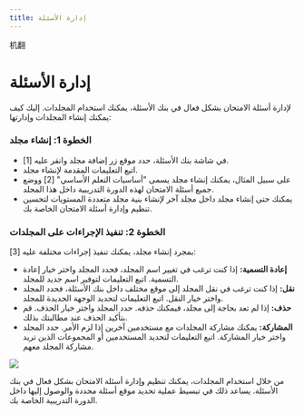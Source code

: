 ```yaml
---
title: إدارة الأسئلة 
---
```


机翻
# إدارة الأسئلة 

 لإدارة أسئلة الامتحان بشكل فعال في بنك الأسئلة، يمكنك استخدام المجلدات. إليك كيف يمكنك إنشاء المجلدات وإدارتها: 

 ### الخطوة 1: إنشاء مجلد 

 - في شاشة بنك الأسئلة، حدد موقع زر إضافة مجلد وانقر عليه [1]. 
 - اتبع التعليمات المقدمة لإنشاء مجلد. 
 - على سبيل المثال، يمكنك إنشاء مجلد يسمى "أساسيات التعلم الأساسي" [2] ووضع جميع أسئلة الامتحان لهذه الدورة التدريبية داخل هذا المجلد. 
 - يمكنك حتى إنشاء مجلد داخل مجلد آخر لإنشاء بنية مجلد متعددة المستويات لتحسين تنظيم وإدارة أسئلة الامتحان الخاصة بك. 

 ### الخطوة 2: تنفيذ الإجراءات على المجلدات 

 بمجرد إنشاء مجلد، يمكنك تنفيذ إجراءات مختلفة عليه [3]: 

 - **إعادة التسمية:** إذا كنت ترغب في تغيير اسم المجلد، فحدد المجلد واختر خيار إعادة التسمية. اتبع التعليمات لتوفير اسم جديد للمجلد. 
 - **نقل:** إذا كنت ترغب في نقل المجلد إلى موقع مختلف داخل بنك الأسئلة، فحدد المجلد واختر خيار النقل. اتبع التعليمات لتحديد الوجهة الجديدة للمجلد. 
 - **حذف:** إذا لم تعد بحاجة إلى مجلد، فيمكنك حذفه. حدد المجلد واختر خيار الحذف. قم بتأكيد الحذف عند مطالبتك بذلك. 
 - **المشاركة:** يمكنك مشاركة المجلدات مع مستخدمين آخرين إذا لزم الأمر. حدد المجلد واختر خيار المشاركة. اتبع التعليمات لتحديد المستخدمين أو المجموعات الذين تريد مشاركة المجلد معهم. 

 ![]( /Img/utest/teacher/question04.png) 

 من خلال استخدام المجلدات، يمكنك تنظيم وإدارة أسئلة الامتحان بشكل فعال في بنك الأسئلة. يساعد ذلك في تبسيط عملية تحديد موقع أسئلة محددة والوصول إليها داخل الدورة التدريبية الخاصة بك.

